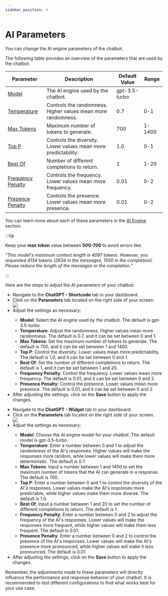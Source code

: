 ```yaml
---
sidebar_position: 4
---
```



# AI Parameters

You can change the AI engine parameters of the chatbot.

The following table provides an overview of the parameters that are used by the chatbot.

| Parameter           | Description                                                   | Default Value | Range |
|---------------------|---------------------------------------------------------------|---------------|-------|
| [Model](/docs/ai-engine/openai/gpt-models)               | The AI engine used by the chatbot.                            | gpt-3.5-turbo       |    |
| [Temperature](/docs/ai-engine/openai/temperature)        | Controls the randomness. Higher values mean more randomness.  | 0.7           | 0-1   |
| [Max Tokens](/docs/ai-engine/openai/max-tokens)          | Maximum number of tokens to generate.                         | 700           | 1-1400|
| [Top P](/docs/ai-engine/openai/top-p)               | Controls the diversity. Lower values mean more predictability.| 1.0           | 0-1   |
| [Best Of](/docs/ai-engine/openai/best-of)             | Number of different completions to return.                    | 1             | 1-20  |
| [Frequency Penalty](/docs/ai-engine/openai/frequency-penalty)   | Controls the frequency. Lower values mean more frequency.     | 0.01          | 0-2   |
| [Presence Penalty](/docs/ai-engine/openai/presence-penalty)    | Controls the presence. Lower values mean more presence.       | 0.01          | 0-2   |

You can learn more about each of these parameters in the [AI Engine](/docs/category/openai) section.

:::tip

Keep your **max token** value between **500-700** to avoid errors like:

*"This model's maximum context length is 4097 tokens. However, you requested 4134 tokens (2634 in the messages, 1500 in the completion). Please reduce the length of the messages or the completion."*

:::

Here are the steps to adjust the AI parameters of your chatbot:
<Tabs>
  <TabItem value="shortcode" label="Shortcode" default>
    <ul>
        <li>Navigate to the <b>ChatGPT - Shortcode</b> tab in your dashboard.</li>
        <li>Click on the <b>Parameters</b> tab located on the right side of your screen.</li>
        <img src={Parameters} />
        <li>Adjust the settings as necessary:</li>
            <ul>
                <li><b>Model</b>: Select the AI engine used by the chatbot. The default is gpt-3.5-turbo.</li>
                <li><b>Temperature</b>: Adjust the randomness. Higher values mean more randomness. The default is 0.7, and it can be set between 0 and 1.</li>
                <li><b>Max Tokens</b>: Set the maximum number of tokens to generate. The default is 700, and it can be set between 1 and 1400.</li>
                <li><b>Top P</b>: Control the diversity. Lower values mean more predictability. The default is 1.0, and it can be set between 0 and 1.</li>
                <li><b>Best Of</b>: Set the number of different completions to return. The default is 1, and it can be set between 1 and 20.</li>
                <li><b>Frequency Penalty</b>: Control the frequency. Lower values mean more frequency. The default is 0.01, and it can be set between 0 and 2.</li>
                <li><b>Presence Penalty</b>: Control the presence. Lower values mean more presence. The default is 0.01, and it can be set between 0 and 2.</li>
            </ul>
        <li>After adjusting the settings, click on the <b>Save</b> button to apply the changes.</li>
    </ul>
    </TabItem>
<TabItem value="widget" label="Widget">
    <ul>
        <li>Navigate to the <b>ChatGPT - Widget</b> tab in your dashboard.</li>
        <li>Click on the <b>Parameters</b> tab located on the right side of your screen.</li>
        <img src={ParametersWidget} />
        <li>Adjust the settings as necessary:</li>
            <ul>
                <li><b>Model</b>: Choose the AI engine model for your chatbot. The default model is gpt-3.5-turbo.</li>
                <li><b>Temperature</b>: Enter a number between 0 and 1 to adjust the randomness of the AI's responses. Higher values will make the responses more random, while lower values will make them more deterministic. The default is 0.7.</li>
                <li><b>Max Tokens</b>: Input a number between 1 and 1400 to set the maximum number of tokens that the AI can generate in a response. The default is 700.</li>
                <li><b>Top P</b>: Enter a number between 0 and 1 to control the diversity of the AI's responses. Lower values make the AI's responses more predictable, while higher values make them more diverse. The default is 1.0.</li>
                <li><b>Best Of</b>: Input a number between 1 and 20 to set the number of different completions to return. The default is 1.</li>
                <li><b>Frequency Penalty</b>: Enter a number between 0 and 2 to adjust the frequency of the AI's responses. Lower values will make the responses more frequent, while higher values will make them less frequent. The default is 0.01.</li>
                <li><b>Presence Penalty</b>: Enter a number between 0 and 2 to control the presence of the AI's responses. Lower values will make the AI's presence more pronounced, while higher values will make it less pronounced. The default is 0.01.</li>
            </ul>
        <li>After adjusting the settings, click on the <b>Save</b> button to apply the changes.</li>
    </ul>
</TabItem>
</Tabs>

Remember, the adjustments made to these parameters will directly influence the performance and response behavior of your chatbot. It is recommended to test different configurations to find what works best for your use case.
